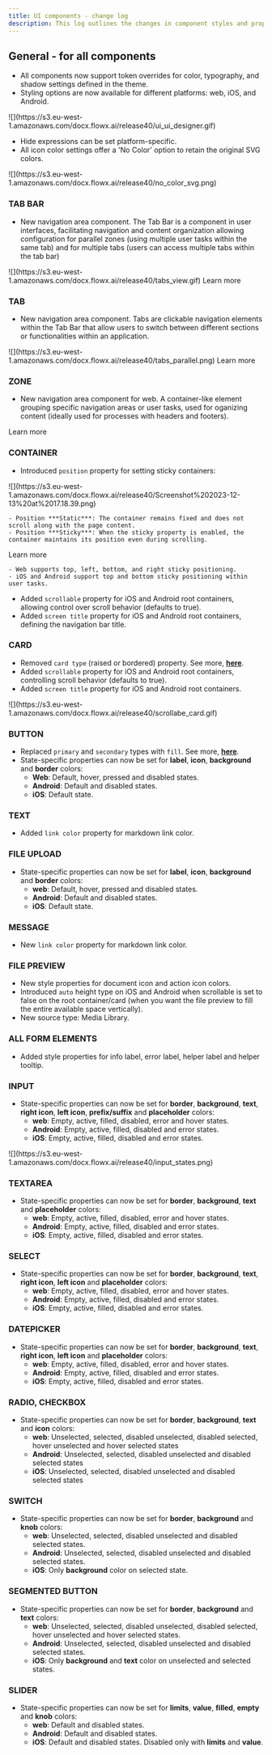 ```yaml
---
title: UI components - change log
description: This log outlines the changes in component styles and props from version 3.4.x to version 4.0.
---
```


## **General - for all components**

- All components now support token overrides for color, typography, and shadow settings defined in the theme.
- Styling options are now available for different platforms: web, iOS, and Android.

<Card>
![](https://s3.eu-west-1.amazonaws.com/docx.flowx.ai/release40/ui_ui_designer.gif)
</Card>

- Hide expressions can be set platform-specific.
- All icon color settings offer a 'No Color' option to retain the original SVG colors.

<Frame>
![](https://s3.eu-west-1.amazonaws.com/docx.flowx.ai/release40/no_color_svg.png)
</Frame>

### **TAB BAR**

- New navigation area component. The Tab Bar is a component in user interfaces, facilitating navigation and content organization allowing configuration for parallel zones (using multiple user tasks within the same tab) and for multiple tabs (users can access multiple tabs within the tab bar)

<Frame>
![](https://s3.eu-west-1.amazonaws.com/docx.flowx.ai/release40/tabs_view.gif)
</Frame>

<Card title ="Tab Bar" href="/4.0/docs/building-blocks/process/navigation-areas#tab-bar" icon="link">
Learn more
</Card>

### **TAB**

- New navigation area component. Tabs are clickable navigation elements within the Tab Bar that allow users to switch between different sections or functionalities within an application.

<Frame>
![](https://s3.eu-west-1.amazonaws.com/docx.flowx.ai/release40/tabs_parallel.png)
</Frame>

<Card title ="Tab" href="/4.0/docs/building-blocks/process/navigation-areas#tab" icon="link">
Learn more
</Card>

### **ZONE**

- New navigation area component for web. A container-like element grouping specific navigation areas or user tasks, used for oganizing content (ideally used for processes with headers and footers).

<Card title ="Zones" href="/4.0/docs/building-blocks/process/navigation-areas#zone" icon="link">
Learn more
</Card>

### **CONTAINER**

- Introduced `position` property for setting sticky containers:

<Frame>
![](https://s3.eu-west-1.amazonaws.com/docx.flowx.ai/release40/Screenshot%202023-12-13%20at%2017.18.39.png)
</Frame>

    - Position ***Static***: The container remains fixed and does not scroll along with the page content.
    - Position ***Sticky***: When the sticky property is enabled, the container maintains its position even during scrolling.

<Card title ="Sticky container" href="/4.0/docs/building-blocks/process/navigation-areas#styling-options" icon="link">
Learn more
</Card>

    - Web supports top, left, bottom, and right sticky positioning.
    - iOS and Android support top and bottom sticky positioning within user tasks.
- Added `scrollable` property for iOS and Android root containers, allowing control over scroll behavior (defaults to true).
- Added `screen title` property for iOS and Android root containers, defining the navigation bar title.

### **CARD**

- Removed `card type` (raised or bordered) property. See more, [**here**](./migrating-from-v3.4.x/process-configuration#root-components).
- Added `scrollable` property for iOS and Android root containers, controlling scroll behavior (defaults to true).
- Added `screen title` property for iOS and Android root containers.

<Frame>
![](https://s3.eu-west-1.amazonaws.com/docx.flowx.ai/release40/scrollabe_card.gif)
</Frame>

### **BUTTON**

- Replaced `primary` and `secondary` types with `fill`. See more, [**here**](./migrating-from-v3.4.x/process-configuration#buttons).
- State-specific properties can now be set for **label**, **icon**, **background** and **border** colors:
    - **Web**: Default, hover, pressed and disabled states.
    - **Android**: Default and disabled states.
    - **iOS**: Default state.

### **TEXT**

- Added `link color` property for markdown link color.


### **FILE UPLOAD**

- State-specific properties can now be set for **label**, **icon**, **background** and **border** colors:
    - **web**: Default, hover, pressed and disabled states.
    - **Android**: Default and disabled states.
    - **iOS**: Default state.

### **MESSAGE**

- New `link color` property for markdown link color.

### **FILE PREVIEW**

- New style properties for document icon and action icon colors.
- Introduced `auto` height type on iOS and Android when scrollable is set to false on the root container/card (when you want the file preview to fill the entire available space vertically).
- New source type: Media Library.

### **ALL FORM ELEMENTS**

- Added style properties for info label, error label, helper label and helper tooltip.

### **INPUT**

- State-specific properties can now be set for **border**, **background**, **text**, **right icon**, **left icon**, **prefix/suffix** and **placeholder** colors:
    - **web**: Empty, active, filled, disabled, error and hover states.
    - **Android**: Empty, active, filled, disabled and error states.
    - **iOS**: Empty, active, filled, disabled and error states.

<Frame>
![](https://s3.eu-west-1.amazonaws.com/docx.flowx.ai/release40/input_states.png)
</Frame>

### **TEXTAREA**

- State-specific properties can now be set for **border**, **background**, **text** and **placeholder** colors:
    - **web**: Empty, active, filled, disabled, error and hover states.
    - **Android**: Empty, active, filled, disabled and error states.
    - **iOS**: Empty, active, filled, disabled and error states.

### **SELECT**

- State-specific properties can now be set for **border**, **background**, **text**, **right icon**, **left icon** and **placeholder** colors:
    - **web**: Empty, active, filled, disabled, error and hover states.
    - **Android**: Empty, active, filled, disabled and error states.
    - **iOS**: Empty, active, filled, disabled and error states.

### **DATEPICKER**

- State-specific properties can now be set for **border**, **background**, **text**, **right icon**, **left icon** and **placeholder** colors:
    - **web**: Empty, active, filled, disabled, error and hover states.
    - **Android**: Empty, active, filled, disabled and error states.
    - **iOS**: Empty, active, filled, disabled and error states.

### **RADIO, CHECKBOX**

- State-specific properties can now be set for **border**, **background**, **text** and **icon** colors:
    - **web**: Unselected, selected, disabled unselected, disabled selected, hover unselected and hover selected states
    - **Android**: Unselected, selected, disabled unselected and disabled selected states
    - **iOS**: Unselected, selected, disabled unselected and disabled selected states

### **SWITCH**

- State-specific properties can now be set for **border**, **background** and **knob** colors:
    - **web**: Unselected, selected, disabled unselected and disabled selected states.
    - **Android**: Unselected, selected, disabled unselected and disabled selected states.
    - **iOS**: Only **background** color on selected state.

### **SEGMENTED BUTTON**

- State-specific properties can now be set for **border**, **background** and **text** colors:
    - **web**: Unselected, selected, disabled unselected, disabled selected, hover unselected and hover selected states.
    - **Android**: Unselected, selected, disabled unselected and disabled selected states.
    - **iOS**: Only **background** and **text** color on unselected and selected states.

### **SLIDER**

- State-specific properties can now be set for **limits**, **value**, **filled**, **empty** and **knob** colors:
    - **web**: Default and disabled states.
    - **Android**: Default and disabled states.
    - **iOS**: Default and disabled states. Disabled only with **limits** and **value**.